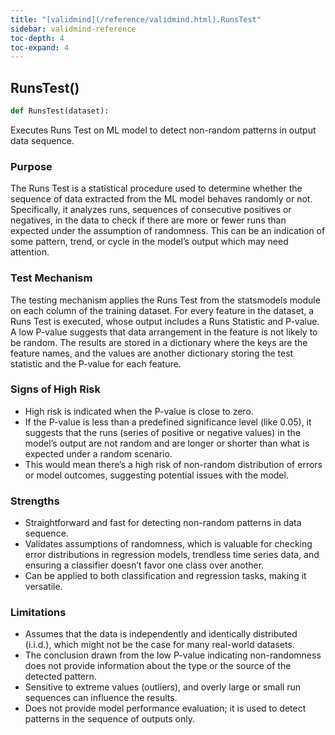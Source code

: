 ```yaml
---
title: "[validmind](/reference/validmind.html).RunsTest"
sidebar: validmind-reference
toc-depth: 4
toc-expand: 4
---
```


## RunsTest[()]{.muted}

<!-- function.qmd.jinja2 - function signature -->

```python
def RunsTest(dataset):
```

Executes Runs Test on ML model to detect non-random patterns in output data sequence.

### Purpose

The Runs Test is a statistical procedure used to determine whether the sequence of data extracted from the ML model behaves randomly or not. Specifically, it analyzes runs, sequences of consecutive positives or negatives, in the data to check if there are more or fewer runs than expected under the assumption of randomness. This can be an indication of some pattern, trend, or cycle in the model's output which may need attention.

### Test Mechanism

The testing mechanism applies the Runs Test from the statsmodels module on each column of the training dataset. For every feature in the dataset, a Runs Test is executed, whose output includes a Runs Statistic and P-value. A low P-value suggests that data arrangement in the feature is not likely to be random. The results are stored in a dictionary where the keys are the feature names, and the values are another dictionary storing the test statistic and the P-value for each feature.

### Signs of High Risk

- High risk is indicated when the P-value is close to zero.
- If the P-value is less than a predefined significance level (like 0.05), it suggests that the runs (series of positive or negative values) in the model's output are not random and are longer or shorter than what is expected under a random scenario.
- This would mean there's a high risk of non-random distribution of errors or model outcomes, suggesting potential issues with the model.

### Strengths

- Straightforward and fast for detecting non-random patterns in data sequence.
- Validates assumptions of randomness, which is valuable for checking error distributions in regression models, trendless time series data, and ensuring a classifier doesn't favor one class over another.
- Can be applied to both classification and regression tasks, making it versatile.

### Limitations

- Assumes that the data is independently and identically distributed (i.i.d.), which might not be the case for many real-world datasets.
- The conclusion drawn from the low P-value indicating non-randomness does not provide information about the type or the source of the detected pattern.
- Sensitive to extreme values (outliers), and overly large or small run sequences can influence the results.
- Does not provide model performance evaluation; it is used to detect patterns in the sequence of outputs only.
